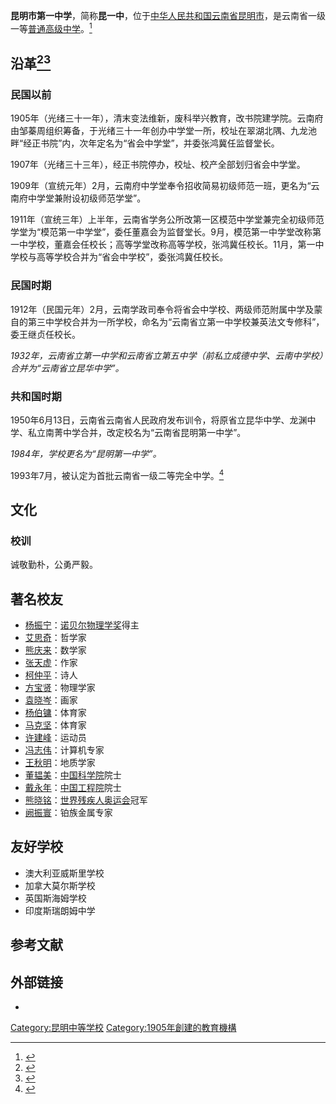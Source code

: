 {{coord|25.054772|N|102.699742|E|format=dms|region:CN_type:edu|display=title}}
{{Infobox school
|图像          = [[File:昆明市第一中学校徽.jpg|180px]]
|图像大小      =  
|图像说明      =  昆明一中校徽
|名称          = 昆明市第一中学
|外文名称      = Kunming No.1 High School
|校训          = 诚敬勤朴，公勇严毅
|理念          = 
|建校          = 1905年
|闭校          = 
|复校          = 
|校庆日        = 11月25日 
|类型          = [[公立学校|公立学校]] 
<!-- |共学或别学    = [[男女共学|男女共学]] 
|课程          = [[全日制|全日制]]课程 
|单位制或学年制= [[学年制|学年制]]  -->
|年级          = 高一、高二、高三
|班级          = 
|创立者        = 
|党委书记      =  高富英
|校长          = 赵灿东
|副校长        =  杨治国、张丽娅、李品江、施荣鸣、李蓉
|教师          = 115人
|职工          = 
|学生          = 3000余人
|面积          = 200余亩
|建筑面积      = 
|旧校名        = 经正书院<br />云南省会中学堂<br />两级师范学堂附属中学堂 <br /> 云南省立第一中学校<br />云南省立昆华中学<br />云南省昆明第一中学
|刊物          = 
|隶属          = 
|学区          = 
|地址          = {{PRC}}[[云南省|云南省]][[昆明市|昆明市]][[五华区|五华区]]西昌路233号
|邮编          = 
|电话          = <!-- {{Tel|86|区号|号码 }} -->
|网站          = {{URL|http://www.kmyz.com.cn/}}
|标志          = 
|体育项目      = 
|校色          = 
|吉祥物        = 
|宗教          = 
|脚註          = 
}} 
'''昆明市第一中学'''，简称'''昆一中'''，位于[[中华人民共和国|中华人民共和国]][[云南省|云南省]][[昆明市|昆明市]]，是云南省一级一等[[普通高级中学|普通高级中学]]。<ref>{{cite news|author=|url=http://www.kmyz.com.cn/school.php?class2id=225|title=昆明市第一中学|newspaper=昆明市第一中学|date=|language=|location=|deadurl=yes|archiveurl=https://web.archive.org/web/20150518111813/http://www.kmyz.com.cn/school.php?class2id=225|archivedate=2015-05-18}}</ref>

==沿革<ref>{{Cite book|title=昆明第一中学校志(1905-1949)|last=昆明第一中学校志办|first=|publisher=云南出版集团公司，云南教育出版社|year=2014|isbn=978-7-5415-7751-2|location=昆明市|pages=}}</ref><ref>{{Cite web|url=http://www.kmyz.com.cn/cn/singleArticle/9/1.html|title=昆明市第一中学    学校简介   昆明第一中学|accessdate=2016-11-02|last=www.aykj.net|work=www.kmyz.com.cn|archive-date=2016-11-04|archive-url=https://web.archive.org/web/20161104002702/http://www.kmyz.com.cn/cn/singleArticle/9/1.html|dead-url=no}}</ref>==

=== 民国以前 ===
1905年（光绪三十一年），清末变法维新，废科举兴教育，改书院建学院。云南府由邹蓁周组织筹备，于光绪三十一年创办中学堂一所，校址在翠湖北隅、九龙池畔“经正书院”内，次年定名为“省会中学堂”，并委张鸿冀任监督堂长。

1907年（光绪三十三年），经正书院停办，校址、校产全部划归省会中学堂。

1909年（宣统元年）2月，云南府中学堂奉令招收简易初级师范一班，更名为“云南府中学堂兼附设初级师范学堂”。

1911年（宣统三年）上半年，云南省学务公所改第一区模范中学堂兼完全初级师范学堂为“模范第一中学堂”，委任董嘉会为监督堂长。9月，模范第一中学堂改称第一中学校，董嘉会任校长；高等学堂改称高等学校，张鸿冀任校长。11月，第一中学校与高等学校合并为“省会中学校”，委张鸿冀任校长。

=== 民国时期 ===
1912年（民国元年）2月，云南学政司奉令将省会中学校、两级师范附属中学及蒙自的第三中学校合并为一所学校，命名为“云南省立第一中学校兼英法文专修科”，委王继贞任校长。

''1932年，云南省立第一中学和云南省立第五中学（前私立成德中学、云南中学校）合并为“云南省立昆华中学”。''

=== 共和国时期 ===
1950年6月13日，云南省云南省人民政府发布训令，将原省立昆华中学、龙渊中学、私立南菁中学合并，改定校名为“云南省昆明第一中学”。

''1984年，学校更名为“昆明第一中学”。''

1993年7月，被认定为首批云南省一级二等完全中学。<ref>{{Cite book|title=云南年鉴 1996|last=《云南年鉴》编辑部|publisher=云南年鉴杂志社|year=1996|pages=579}}</ref>

==文化==

=== 校训 ===
诚敬勤朴，公勇严毅。

==著名校友==
*[[杨振宁|杨振宁]]：[[诺贝尔物理学奖|诺贝尔物理学奖]]得主
*[[艾思奇|艾思奇]]：哲学家
*[[熊庆来|熊庆来]]：数学家
*[[张天虚|张天虚]]：作家
*[[柯仲平|柯仲平]]：诗人
*[[方宝贤|方宝贤]]：物理学家
*[[袁晓岑|袁晓岑]]：画家
*[[杨伯镛|杨伯镛]]：体育家
*[[马克坚|马克坚]]：体育家
*[[许建峰|许建峰]]：运动员
*[[冯志伟|冯志伟]]：计算机专家
*[[王秋明|王秋明]]：地质学家
*[[董韫美|董韫美]]：[[中国科学院|中国科学院]]院士
*[[戴永年|戴永年]]：[[中国工程院|中国工程院]]院士
*[[熊晓铭|熊晓铭]]：[[世界残疾人奥运会|世界残疾人奥运会]]冠军
*[[阙振寰|阙振寰]]：铂族金属专家

==友好学校==
*澳大利亚威斯里学校
*加拿大莫尔斯学校
*英国斯海姆学校
*印度斯瑞朗姆中学

==参考文献==
{{reflist}}

==外部链接==
*{{Official website|1=http://www.kmyz.com.cn/ }}

{{云南省一级普通高级中学}}
{{Yunnan topics}}

{{DEFAULTSORT:K昆明}}
[[Category:昆明中等学校|Category:昆明中等学校]]
[[Category:1905年創建的教育機構|Category:1905年創建的教育機構]]